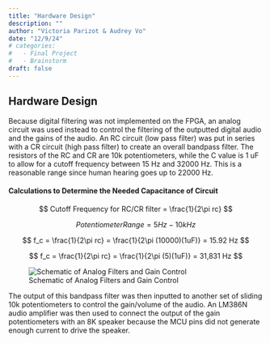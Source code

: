 ```yaml
---
title: "Hardware Design"
description: ""
author: "Victoria Parizot & Audrey Vo"
date: "12/9/24"
# categories:
#   - Final Project
#   - Brainstorm
draft: false
---
```


## Hardware Design
Because digital filtering was not implemented on the FPGA, an analog circuit was used instead to control the filtering of the outputted digital audio and the gains of the audio. An RC circuit (low pass filter) was put in series with a CR circuit (high pass filter) to create an overall bandpass filter. The resistors of the RC and CR are 10k potentiometers, while the C value is 1 uF to allow for a cutoff frequency between 15 Hz and 32000 Hz. This is a reasonable range since human hearing goes up to 22000 Hz.

#### Calculations to Determine the Needed Capacitance of Circuit

$$ Cutoff Frequency for RC/CR filter = \frac{1}{2\pi rc} $$

$$ Potentiometer Range = 5 Hz - 10 kHz $$

$$ f_c = \frac{1}{2\pi rc} = \frac{1}{2\pi (10000)(1uF)} = 15.92 Hz $$

$$ f_c = \frac{1}{2\pi rc} = \frac{1}{2\pi (5)(1uF)} = 31,831 Hz $$



![Schematic of Analog Filters and Gain Control](images/hardwareschematic.png) 

The output of this bandpass filter was then inputted to another set of sliding 10k potentiometers to control the gain/volume of the audio. An LM386N audio amplifier was then used to connect the output of the gain potentiometers with an 8K speaker because the MCU pins did not generate enough current to drive the speaker. 


